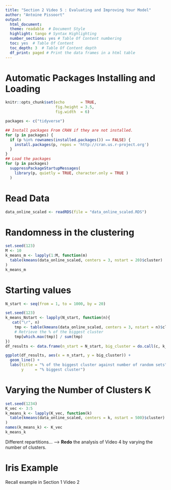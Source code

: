 ```yaml
---
title: "Section 2 Video 5 : Evaluating and Improving Your Model"
author: "Antoine Pissoort"
output: 
  html_document:  
  theme: readable  # Document Style
  highlight: tango # Syntax Highlighting
  number_sections: yes # Table Of Content numbering
  toc: yes  # Table Of Content
  toc_depth: 3  # Table Of Content depth
  df_print: paged # Print the data frames in a html table
---
```

  
  
# Automatic Packages Installing and Loading 
  
```r
knitr::opts_chunk$set(echo       = TRUE,
                      fig.height = 3.5,
                      fig.width  = 6)

packages <- c("tidyverse")

## Install packages From CRAN if they are not installed.
for (p in packages) {
  if (p %in% rownames(installed.packages()) == FALSE) {
    install.packages(p, repos = 'http://cran.us.r-project.org')
  }
}
## Load the packages
for (p in packages)
  suppressPackageStartupMessages(
    library(p, quietly = TRUE, character.only = TRUE ) 
  )
```


# Read Data

```r
data_online_scaled <- readRDS(file = "data_online_scaled.RDS")
```


# Randomness in the clustering 

```r
set.seed(123)
M <- 10
k_means_m <- lapply(1:M, function(m)
  table(kmeans(data_online_scaled, centers = 3, nstart = 20)$cluster)
)
k_means_m
```


# Starting values 

```r
N_start <- seq(from = 1, to = 1000, by = 20)

set.seed(123)
k_means_Nstart <- lapply(N_start, function(n){
   cat("\r", n)
    tmp <- table(kmeans(data_online_scaled, centers = 3, nstart = n)$cluster)
    # Retrieve the % of the biggest cluster
    tmp[which.max(tmp)] / sum(tmp)
})
df_results <- data.frame(n_start = N_start, big_cluster = do.call(c, k_means_Nstart))

ggplot(df_results, aes(x = n_start, y = big_cluster)) +
  geom_line() + 
  labs(title = "% of the biggest cluster against number of random sets",
       y     = "% biggest cluster")
```


# Varying the Number of Clusters K 

```r
set.seed(1234)
K_vec <- 3:5
k_means_k <- lapply(K_vec, function(k)
  table(kmeans(data_online_scaled, centers = k, nstart = 500)$cluster)
)
names(k_means_k) <- K_vec
k_means_k
```

Different repartitions... 
--> **Redo** the analysis of Video 4 by varying the number of clusters.


# Iris Example

Recall example in Section 1 Video 2



